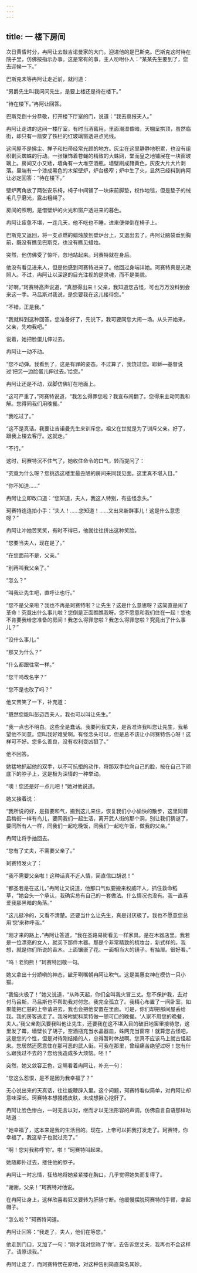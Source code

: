 ```yaml
---
---
---
```

title: 一 楼下房间
---





次日黄昏时分，冉阿让去敲吉诺曼家的大门。迎进他的是巴斯克。巴斯克这时待在院子里，仿佛按指示办事。这是常有的事，主人吩咐仆人：“某某先生要到了，您去迎候一下。”

巴斯克未等冉阿让走近前，就问道：

“男爵先生叫我问问先生，是要上楼还是待在楼下。”

“待在楼下。”冉阿让回答。

巴斯克倒十分恭敬，打开楼下厅室的门，说道：“我去禀报夫人。”

冉阿让走进的这间一楼厅室，有时当酒窖用，里面潮湿昏暗，天棚呈拱顶，虽然临街，却只有一扇安了铁栏的红玻璃窗透进点光线。

这间屋不是拂尘、掸子和扫帚经常光顾的地方。灰尘在这里静静地积累，也没有组织剿灭蜘蛛的行动。一张镶饰着苍蝇的精致的大蛛网，堂而皇之地铺展在一块窗玻璃上。房间又小又矮，墙角有一大堆空酒瓶。墙壁刷成赭黄色，灰皮大片大片剥落。里端有一个漆成黑色的木架壁炉，炉台极窄；炉中生了火，显然已经料到冉阿让必定回答：“待在楼下。”

壁炉两角放了两张安乐椅，椅子中间铺了一块床前脚垫，权作地毯，但是垫子的绒毛几乎磨光，露出粗绳了。

房间的照明，是借壁炉的火光和窗户透进来的暮色。

冉阿让疲惫不堪，一连几天，他不吃也不睡，进来便仰倒在椅子上。

巴斯克又返回，将一支点燃的蜡烛放到壁炉台上，又退出去了。冉阿让脑袋垂到胸前，既没有瞧见巴斯克，也没有瞧见蜡烛。

突然，他仿佛受了惊吓，忽地站起来。珂赛特就在身后。

他没有看见进来人，但是他感到珂赛特进来了。他回过身端详她。珂赛特真是光艳照人。不过，冉阿让以深邃的目光注视的是灵魂，而不是美貌。

“好啊，”珂赛特高声说道，“真想得出来！父亲，我知道您古怪，可也万万没料到会来这一手。马吕斯对我说，是您要我在这儿接待您。”

“不错，正是我。”

“我就料到这种回答。您准备好了，先说下，我可要同您大闹一场。从头开始来，父亲，先吻我吧。”

说着，她把脸蛋儿伸过去。

冉阿让一动不动。

“您不动弹。我看到了，这是有罪的姿态。不过算了，我饶过您。耶稣—基督说过‘把另一边脸蛋儿伸过去。’给您。”

冉阿让还是不动，双脚仿佛钉在地面上。

“这可严重了，”珂赛特说道，“我怎么得罪您啦？我宣布闹翻了。您得来主动同我和解。您得同我们用晚餐。”

“我吃过了。”

“这不是真话。我要让吉诺曼先生来训斥您。祖父在世就是为了训斥父亲。好了，跟我上楼去客厅。这就走。”

“不行。”

这时，珂赛特沉不住气了，她收住命令的口气，转而提问了：

“究竟为什么呀？您挑选这楼里最丑陋的房间来同我见面。这里真不堪入目。”

“你不知道……”

冉阿让立即改口道：“您知道，夫人，我这人特别，有些怪念头。”

珂赛特连连拍小手：“夫人！……您知道！……又出来新鲜事儿！这是什么意思呀？”

冉阿让冲她苦笑笑，有时不得已，他就往往挤出这种笑脸。

“您要当夫人，现在是了。”

“在您面前不是，父亲。”

“别再叫我父亲了。”

“怎么？”

“叫我让先生吧，直呼让也行。”

“您不是父亲啦？我也不再是珂赛特啦？让先生？这是什么意思呀？这简直是闹了革命！究竟出什么事儿啦？您倒是正面瞧瞧我呀。您不愿意和我们住在一起！您也不肯要我给您准备的房间！我怎么得罪您啦？我怎么得罪您啦？究竟出了什么事儿？”

“没什么事儿。”

“那又为什么？”

“什么都跟往常一样。”

“您干吗改名字？”

“您不是也改了吗？”

他又苦笑了一下，补充道：

“既然您能叫彭迈西夫人，我也可以叫让先生。”

“我一点也不明白。这些全是蠢话。我要问我丈夫，是否准许我叫您让先生，我希望他不同意。您叫我好难受啊。有怪念头可以，但是总不该让小珂赛特伤心呀！这样可不好。您多么善良，没有权利变凶狠了。”

他不回答。

她猛地抓起他的双手，以不可抗拒的动作，将那双手拉向自己的脸，按在自己下颏底下的脖子上，这是极为深情的一种举动。

“噢！您还是好一点儿吧！”她对他说道。

她又接着说：

“我所说的好，是指要和气，搬到这儿来住，恢复我们小小愉快的散步，这里同普吕梅街一样有鸟儿，要同我们一起生活，离开武人街的那个洞，别让我们猜谜了，要同所有人一样，同我们一起吃晚饭，同我们一起吃午饭，做我的父亲。”

冉阿让将手抽回去。

“您有了丈夫，不需要父亲了。”

珂赛特发火了：

“我不需要父亲啦！这种话真不近人情，简直信口胡说！”

“都圣若是在这儿，”冉阿让又说道，他那口气似要搬来权威吓人，抓住救命稻草，“她会头一个承认，我确实总有自己的一套做法。什么情况也没有。我一直喜爱我那黑暗的角落。”

“这儿挺冷的，又看不清楚。还要当什么让先生，真是讨厌极了。我也不愿意您总用‘您’来称呼我。”

“刚才来的路上，”冉阿让答道，“我在圣路易街看见一样家具。是在木器店里。我若是一位漂亮的女人，就买下那件木器。那是个非常精致的梳妆台，新式样的。我想，就是你们所说的香木。上面镶嵌了花。一面相当大的镜子。有抽屉。很好看。”

“呜！老狗熊！”珂赛特回敬一句。

她又拿出十分娇嗔的神态，龇牙咧嘴朝冉阿让吹气。这是美惠女神在模仿一只小猫。

“我恼火极了！”她又说道，“从昨天起，你们全叫我火冒三丈。您不保护我，去对付马吕斯，马吕斯也不帮助我对付您。我完全孤立了。我精心布置了一间卧室，如果能把仁慈的上帝请进去，我也会把他安置在里面。可是，你们却把那间屋丢给我。我的房客逃走了。我吩咐妮科莱特做一顿可口的晚餐。‘人家不用您的晚餐，夫人。’我父亲割风要我叫他让先生，还要我在这不堪入目的破旧地窖里接待您，这里发了霉，墙壁长了胡子，空酒瓶充当水晶器皿，蛛网充当窗帘！就算您古怪吧，这是您的个性，但是对待刚结婚的人，总得暂时休战啊。您真不应该马上就古怪起来。您居然还愿意住在那可恶的武人街。可我在那里，曾经痛苦绝望过呀！您有什么跟我过不去的？您给我造成多大烦恼。呸！”

突然，她又敛容正色，定睛看着冉阿让，补充一句：

“您这么怨恨，是不是因为我幸福了？”

无心说出来的天真话，往往能鞭辟入里。这个问题，珂赛特看似简单，对冉阿让却意味深长。珂赛特本想搔搔皮肤，未成想揪心挖肝了。

冉阿让脸色惨白，一时无言以对，继而才以无法形容的声调，仿佛自言自语那样咕哝道：

“她幸福了，这本来是我的生活目的。现在，上帝可以把我打发走了。珂赛特，你幸福了，我这辈子也就过完了。”

“啊！您对我称呼‘你’。啦！”珂赛特叫起来。

她随即扑过去，搂住他的脖子。

冉阿让一时忘情，狂热地将她紧紧搂在胸口，几乎觉得她失而复得了。

“谢谢，父亲！”珂赛特对他说。

在冉阿让身上，这样欣喜若狂又要转为肝肠寸断。他缓慢摆脱珂赛特的手臂，拿起帽子。

“怎么啦？”珂赛特问道。

冉阿让回答：“我走了，夫人，他们在等您。”

他走到门口，又加了一句：“刚才我对您称了‘你’。去告诉您丈夫，我再也不会这样了。请原谅我。”

冉阿让走了，而珂赛特愣在原地，对这种告别简直莫名其妙。